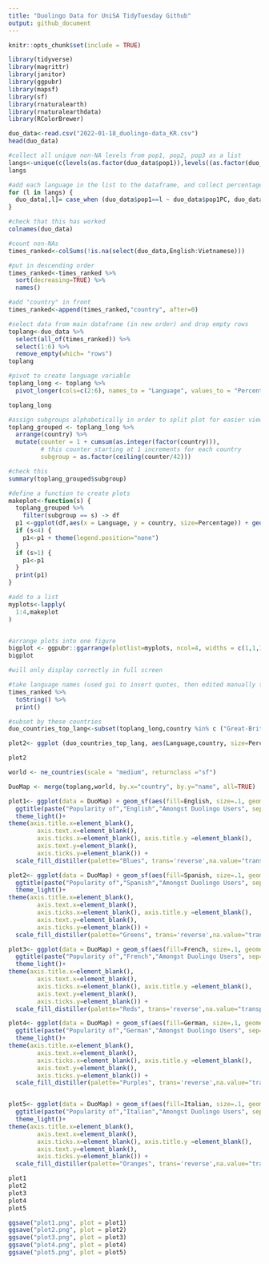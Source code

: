 ---
title: "Duolingo Data for UniSA TidyTuesday Github"
output: github_document
---


```{r setup, echo=FALSE}
knitr::opts_chunk$set(include = TRUE)

library(tidyverse)
library(magrittr)
library(janitor)
library(ggpubr)
library(mapsf)
library(sf)
library(rnaturalearth)
library(rnaturalearthdata)
library(RColorBrewer)
```


```{r read in data}
duo_data<-read.csv("2022-01-18_duolingo-data_KR.csv")
head(duo_data)
```

```{r extract languages}

#collect all unique non-NA levels from pop1, pop2, pop3 as a list
langs<-unique(c(levels(as.factor(duo_data$pop1)),levels((as.factor(duo_data$pop2))),levels((as.factor(duo_data$pop3)))))
langs

```


```{r create popularity variable for each language}

#add each language in the list to the dataframe, and collect percentage of users from relevant column, depending on rank in which it appeared
for (l in langs) {
  duo_data[,l]= case_when (duo_data$pop1==l ~ duo_data$pop1PC, duo_data$pop2==l ~ duo_data$pop2PC, duo_data$pop3==l ~ duo_data$pop3PC)         
}

#check that this has worked
colnames(duo_data)

```

```{r restrict to top ranked (most top 3 slots) in order to plot}
#count non-NAs
times_ranked<-colSums(!is.na(select(duo_data,English:Vietnamese)))

#put in descending order
times_ranked<-times_ranked %>%
  sort(decreasing=TRUE) %>%
  names()

#add "country" in front
times_ranked<-append(times_ranked,"country", after=0)

#select data from main dataframe (in new order) and drop empty rows
toplang<-duo_data %>% 
  select(all_of(times_ranked)) %>%
  select(1:6) %>%
  remove_empty(which= "rows")
toplang

#pivot to create language variable
toplang_long <- toplang %>%
  pivot_longer(cols=c(2:6), names_to = "Language", values_to = "Percentage")

toplang_long

```


```{r assign subgroups}

#assign subgroups alphabetically in order to split plot for easier viewing
toplang_grouped <- toplang_long %>% 
  arrange(country) %>%
  mutate(counter = 1 + cumsum(as.integer(factor(country))), 
         # this counter starting at 1 increments for each country
         subgroup = as.factor(ceiling(counter/42)))

#check this
summary(toplang_grouped$subgroup)
```

```{r create plots with function}


#define a function to create plots
makeplot<-function(s) {
  toplang_grouped %>%
    filter(subgroup == s) -> df
  p1 <-ggplot(df,aes(x = Language, y = country, size=Percentage)) + geom_count() + labs(x="",y="") + theme(axis.text = element_text(angle = 45))+ scale_y_discrete(label = function(x) stringr::str_trunc(x, 12))
  if (s<4) {
    p1<-p1 + theme(legend.position="none")
  }
  if (s>1) {
    p1<-p1 
  }
  print(p1)
}

#add to a list
myplots<-lapply(
  1:4,makeplot
)


#arrange plots into one figure
bigplot <- ggpubr::ggarrange(plotlist=myplots, ncol=4, widths = c(1,1,1,1.25) )
bigplot

#will only display correctly in full screen
```


```{r restrict to duolingo language countries}
#take language names (used gui to insert quotes, then edited manually to get country names)
times_ranked %>%
  toString() %>%
  print()

#subset by these countries
duo_countries_top_lang<-subset(toplang_long,country %in% c ("Great-Britain","Spain","France","Germany","Italy","Japan","Portugal","Korea","China","Russia","Turkey","Sweden","Denmark","Tanzania","Ireland","India","Norway","Egypt","Netherlands","Finnland","Greece","Guarana","Israel","Vietnam"))

```

```{r plot just these}

plot2<- ggplot (duo_countries_top_lang, aes(Language,country, size=Percentage)) + geom_count()

plot2
```

```{r try some mapping!}
world <- ne_countries(scale = "medium", returnclass ="sf")

DuoMap <- merge(toplang,world, by.x="country", by.y="name", all=TRUE)

plot1<- ggplot(data = DuoMap) + geom_sf(aes(fill=English, size=.1, geometry=geometry))+ scale_size_identity()+
  ggtitle(paste("Popularity of","English","Amongst Duolingo Users", sep=" "), subtitle = "By Percentage of Total Users in Country")+
  theme_light()+
theme(axis.title.x=element_blank(),
        axis.text.x=element_blank(),
        axis.ticks.x=element_blank(), axis.title.y =element_blank(),
        axis.text.y=element_blank(),
        axis.ticks.y=element_blank()) +
  scale_fill_distiller(palette="Blues", trans='reverse',na.value="transparent")

plot2<- ggplot(data = DuoMap) + geom_sf(aes(fill=Spanish, size=.1, geometry=geometry))+ scale_size_identity()+
  ggtitle(paste("Popularity of","Spanish","Amongst Duolingo Users", sep=" "), subtitle = "By Percentage of Total Users in Country")+
  theme_light()+
theme(axis.title.x=element_blank(),
        axis.text.x=element_blank(),
        axis.ticks.x=element_blank(), axis.title.y =element_blank(),
        axis.text.y=element_blank(),
        axis.ticks.y=element_blank()) +
  scale_fill_distiller(palette="Greens", trans='reverse',na.value="transparent")

plot3<- ggplot(data = DuoMap) + geom_sf(aes(fill=French, size=.1, geometry=geometry))+ scale_size_identity()+
  ggtitle(paste("Popularity of","French","Amongst Duolingo Users", sep=" "), subtitle = "By Percentage of Total Users in Country")+
  theme_light()+
theme(axis.title.x=element_blank(),
        axis.text.x=element_blank(),
        axis.ticks.x=element_blank(), axis.title.y =element_blank(),
        axis.text.y=element_blank(),
        axis.ticks.y=element_blank()) +
  scale_fill_distiller(palette="Reds", trans='reverse',na.value="transparent")

plot4<- ggplot(data = DuoMap) + geom_sf(aes(fill=German, size=.1, geometry=geometry))+ scale_size_identity()+
  ggtitle(paste("Popularity of","German","Amongst Duolingo Users", sep=" "), subtitle = "By Percentage of Total Users in Country")+
  theme_light()+
theme(axis.title.x=element_blank(),
        axis.text.x=element_blank(),
        axis.ticks.x=element_blank(), axis.title.y =element_blank(),
        axis.text.y=element_blank(),
        axis.ticks.y=element_blank()) +
  scale_fill_distiller(palette="Purples", trans='reverse',na.value="transparent")


plot5<- ggplot(data = DuoMap) + geom_sf(aes(fill=Italian, size=.1, geometry=geometry))+ scale_size_identity()+
  ggtitle(paste("Popularity of","Italian","Amongst Duolingo Users", sep=" "), subtitle = "By Percentage of Total Users in Country")+
  theme_light()+
theme(axis.title.x=element_blank(),
        axis.text.x=element_blank(),
        axis.ticks.x=element_blank(), axis.title.y =element_blank(),
        axis.text.y=element_blank(),
        axis.ticks.y=element_blank()) +
  scale_fill_distiller(palette="Oranges", trans='reverse',na.value="transparent")

plot1
plot2
plot3
plot4
plot5

ggsave("plot1.png", plot = plot1)
ggsave("plot2.png", plot = plot2)
ggsave("plot3.png", plot = plot3)
ggsave("plot4.png", plot = plot4)
ggsave("plot5.png", plot = plot5)


```

